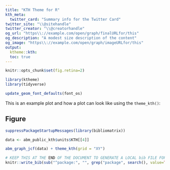 ```yaml
---
title: "KTH Theme for R"
kth_meta:
  twitter_card: "Summary info for the Twitter Card"
twitter_site: "\\@sitehandle"
twitter_creator: "\\@creatorhandle"
og_url: "https\\://example.com/open/graph/finalURLfor/this"
og_description: "A modest size description of the content"
og_image: "https\\://example.com/open/graph/imageURLfor/this"
output:
  ktheme::kth:
  toc: true
---
```


```r
knitr::opts_chunk$set(fig.retina=2)
```

```r
library(ktheme)
library(tidyverse)

update_geom_font_defaults(font_os)
```


This is an example plot and how a plot can look like using the `theme_kth()`:

## Figure

```r

suppressPackageStartupMessages(library(bibliomatrix))

data <- abm_public_kth$units$KTH[[4]]

abm_graph_jcf(data) + theme_kth(grid = "XY")

```


```r
# KEEP THIS AT THE END OF THE DOCUMENT TO GENERATE A LOCAL bib FILE FOR PKGS USED
knitr::write_bib(sub("^package:", "", grep("package", search(), value=TRUE)), file='skeleton.bib')
```

